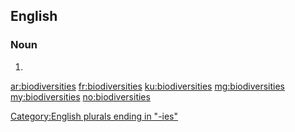 ==English==

===Noun===
{{head|en|plural}}

# {{plural of|biodiversity|lang=en}}

[[Category:English plurals ending in "-ies"]]

[[ar:biodiversities]]
[[fr:biodiversities]]
[[ku:biodiversities]]
[[mg:biodiversities]]
[[my:biodiversities]]
[[no:biodiversities]]